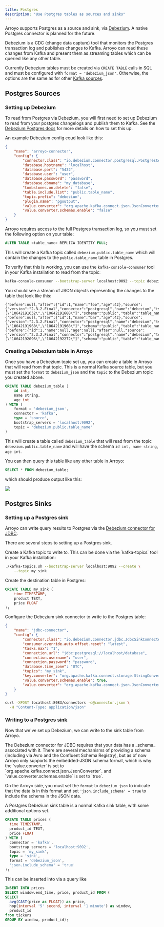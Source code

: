 ```yaml
---
title: Postgres
description: "Use Postgres tables as sources and sinks"
---
```


Arroyo supports Postgres as a source and sink, via [Debezium](https://debezium.io/). A
native Postgres connector is planned for the future.

Debezium is a CDC (change data capture) tool that monitors the Postgres transaction log
and publishes changes to Kafka. Arroyo can read these changes from Kafka and present them
as streaming tables which can be queried like any other table.

Currently Debezium tables must be created via `CREATE TABLE` calls in SQL and must be configured
with `format = 'debezium_json'`. Otherwise, the options are the same as for other
[Kafka sources](/connectors/kafka).

## Postgres Sources

### Setting up Debezium

To read from Postgres via Debezium, you will first need to set up Debezium to
read from your postgres changelogs and publish them to Kafka. See the
[Debezium Postgres docs](https://debezium.io/documentation/reference/2.3/connectors/postgresql.html) for
more details on how to set this up.

An example Debezium config coud look like this:

```json connector-config.json
{
    "name": "arroyo-connector",
    "config": {
        "connector.class": "io.debezium.connector.postgresql.PostgresConnector",
        "database.hostname": "localhost",
        "database.port": "5432",
        "database.user": "user",
        "database.password": "password",
        "database.dbname": "my_database",
        "tombstones.on.delete": "false",
        "table.include.list": "public.table_name",
        "topic.prefix": "debezium",
        "plugin.name": "pgoutput",
        "value.converter": "org.apache.kafka.connect.json.JsonConverter",
        "value.converter.schemas.enable": "false"
    }
}
```

<Warning >
Arroyo requires access to the full Postgres transaction log, so you must set the following
option on your table:

```sql
ALTER TABLE <table_name> REPLICA IDENTITY FULL;
```
</Warning>

This will create a Kafka topic called `debezium.public.table_name` which will contain
the changes to the `public.table_name` table in Postgres.

To verify that this is working, you can use the `kafka-console-consumer` tool in your
Kafka installation to read from the topic:

```bash
kafka-console-consumer --bootstrap-server localhost:9092 --topic debezium.public.table_name
```

You should see a stream of JSON objects representing the changes to the table that look like
this:

```
{"before":null,"after":{"id":1,"name":"foo","age":42},"source":{"version":"2.3.2.Final","connector":"postgresql","name":"debezium","ts_ms":1691786140166,"snapshot":"false","db":"timescale","sequence":"[\"10642191632\",\"10642191688\"]","schema":"public","table":"table_name","txId":418604,"lsn":10642191688,"xmin":null},"op":"c","ts_ms":1691786140421,"transaction":null}
{"before":null,"after":{"id":1,"name":"bar","age":42},"source":{"version":"2.3.2.Final","connector":"postgresql","name":"debezium","ts_ms":1691786140167,"snapshot":"false","db":"timescale","sequence":"[\"10642191968\",\"10642191968\"]","schema":"public","table":"table_name","txId":418605,"lsn":10642191968,"xmin":null},"op":"u","ts_ms":1691786140424,"transaction":null}
{"before":{"id":1,"name":null,"age":null},"after":null,"source":{"version":"2.3.2.Final","connector":"postgresql","name":"debezium","ts_ms":1691786149069,"snapshot":"false","db":"timescale","sequence":"[\"10642192096\",\"10642192272\"]","schema":"public","table":"table_name","txId":418606,"lsn":10642192272,"xmin":null},"op":"d","ts_ms":1691786149093,"transaction":null}
```


### Creating a Debezium table in Arroyo

Once you have a Debezium topic set up, you can create a table in Arroyo that will read
from that topic. This is a normal Kafka source table, but you must set the `format` to
`debezium_json` and the `topic` to the Debezium topic you created above.

```sql
CREATE TABLE debezium_table (
    id int,
    name string,
    age int
) WITH (
    format = 'debezium_json',
    connector = 'kafka',
    type = 'source',
    bootstrap_servers = 'localhost:9092',
    topic = 'debezium.public.table_name'
)
```

This will create a table called `debezium_table` that will read from the topic
`debezium.public.table_name` and will have the schema `id int, name string, age int`.

You can then query this table like any other table in Arroyo:

```sql
SELECT * FROM debezium_table;
```

which should produce output like this:

<img src="/images/debezium_source.png" />

## Postgres Sinks

### Setting up a Postgres sink

Arroyo can write query results to Postgres via the
[Debezium connector for JDBC](https://debezium.io/documentation/reference/2.3/connectors/jdbc.html).

There are several steps to setting up a Postgres sink.

<Card title="Create topic" icon="square-1">
Create a Kafka topic to write to. This can be done via the
`kafka-topics` tool in your Kafka installation:

```bash
./kafka-topics.sh --bootstrap-server localhost:9092 --create \
    --topic my_sink
```
</Card>

<Card title="Create table" icon="square-2">
Create the destination table in Postgres:

```sql psql
CREATE TABLE my_sink (
    time TIMESTAMP,
    product TEXT,
    price FLOAT
);
```
</Card>

<Card title="Configure Debezium" icon="square-3">
Configure the Debezium sink connector to write to the Postgres table:

```json connector.json
{
    "name": "jdbc-connector",
    "config": {
        "connector.class": "io.debezium.connector.jdbc.JdbcSinkConnector",
        "consumer.override.auto.offset.reset": "latest",
        "tasks.max": "1",
        "connection.url": "jdbc:postgresql://localhost/database",
        "connection.username": "user",
        "connection.password": "password",
        "database.time_zone": "UTC",
        "topics": "my_sink",
        "key.converter": "org.apache.kafka.connect.storage.StringConverter",
        "value.converter.schemas.enable": true,
        "value.converter": "org.apache.kafka.connect.json.JsonConverter"
    }
}
```

```bash
curl -XPOST localhost:8083/connectors -d@connector.json \
  -H "Content-Type: application/json"
```

</Card>

### Writing to a Postgres sink

Now that we've set up Debezium, we can write to the sink table from Arroyo.

<Note>
The Debezium connector for JDBC requires that your data has a _schema_ associated with it. There
are several mechanisms of providing a schema (including via Avro and the Confluent Schema Registry),
but as of now Arroyo only supports the embedded-JSON schema format, which is why the `value.converter`
is set to `org.apache.kafka.connect.json.JsonConverter`. and `value.converter.schemas.enable` is set
to `true`.

On the Arroyo side, you must set the `format` to `debezium_json` to indicate that the data is in
this format and set `'json.include_schema' = true` to include the schema in the JSON data.
</Note>

A Postgres Debezium sink table is a normal Kafka sink table, with some additional options set.

```sql
CREATE TABLE prices (
  time TIMESTAMP,
  product_id TEXT,
  price FLOAT
) WITH (
  connector = 'kafka',
  bootstrap_servers = 'localhost:9092',
  topic = 'my_sink',
  type = 'sink',
  format = 'debezium_json',
  'json.include_schema' = 'true'
);
```

This can be inserted into via a query like

```sql
INSERT INTO prices
SELECT window.end_time, price, product_id FROM (
SELECT
  avg(CAST(price as FLOAT)) as price,
  hop(interval '5' second, interval '1 minute') as window,
  product_id
from tickers
GROUP BY window, product_id);
```

